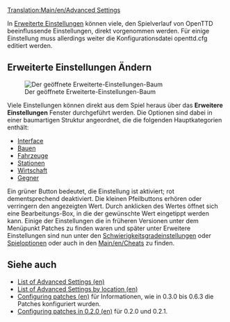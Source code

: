 [[Translation:Main/en/Advanced Settings]]{{de/Inhaltsverzeichnis}}

In [[Main/de/Erweiterte Einstellungen|Erweiterte Einstellungen]] können viele, den Spielverlauf von OpenTTD beeinflussende Einstellungen, direkt vorgenommen werden. Für einige Einstellung muss allerdings weiter die Konfigurationsdatei openttd.cfg editiert werden. 

==Erweiterte Einstellungen Ändern==
[[File:en/Advanced options full.png|thumb|left|Der geöffnete Erweiterte-Einstellungen-Baum]]

Viele Einstellungen können direkt aus dem Spiel heraus über das '''Erweitere Einstellungen''' Fenster durchgeführt werden. Die Optionen sind dabei in einer baumartigen Struktur angeordnet, die die folgenden Hauptkategorien enthält:

*[[Main/en/Advanced Settings/Interface|Interface]]
*[[Main/en/Advanced Settings/Construction|Bauen]]
*[[Main/en/Advanced Settings/Vehicles|Fahrzeuge]]
*[[Main/en/Advanced Settings/Stations|Stationen]]
*[[Main/en/Advanced Settings/Economy|Wirtschaft]]
*[[Main/en/Advanced Settings/Competitors|Gegner]]


Ein grüner Button bedeutet, die Einstellung ist aktiviert; rot dementsprechend deaktiviert. Die kleinen Pfeilbuttons erhören oder verringern den angezeigten Wert.  Durch anklicken des Wertes öffnet sich eine Bearbeitungs-Box, in die der gewünschte Wert eingetippt werden kann.
Einige der Einstellungen die in früheren Versionen unter dem Menüpunkt Patches zu finden waren und später unter Erweitere Einstellungen sind nun unter den [[Main/en/Difficulty|Schwierigkeitsgradeinstellungen]] oder  [[Main/en/Game options window|Spieloptionen]] oder auch in den [[Main/en/Cheats]] zu finden.{{en/-}}

==Siehe auch==
*[[Main/en/Openttd.cfg|List of Advanced Settings (en)]]
*[[Main/en/Openttd.cfg|List of Advanced Settings by location (en)]]
*[[Main/en/Configuring patches|Configuring patches (en)]] für Informationen, wie in 0.3.0 bis 0.6.3 die Patches konfiguriert wurden.
*[[Main/en/Configuring patches in 0.2.0|Configuring patches in 0.2.0 (en)]] für 0.2.0 und 0.2.1.